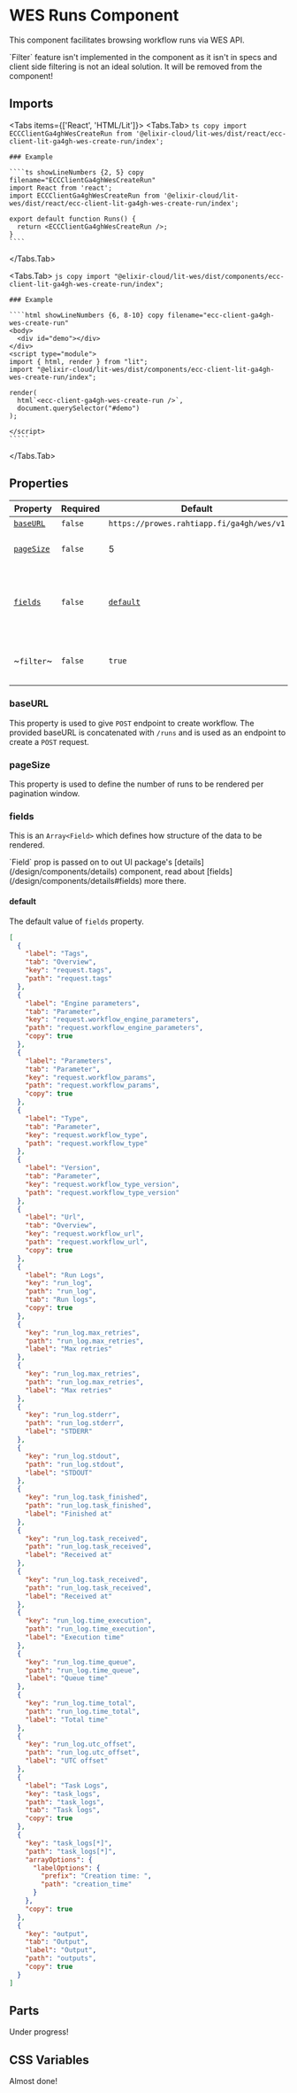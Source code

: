 
# WES Runs Component

<ComponentName
  tagName='ecc-client-ga4gh-wes-runs'
  reactTagName='ECCClientGa4ghWesRuns'
  version='0.0.1'
  beta
/>

This component facilitates browsing workflow runs via WES API.

<Runs />

<Callout emoji='🙅' type='error'>
  `Filter` feature isn't implemented in the component as it isn't in specs and client side filtering
  is not an ideal solution. It will be removed from the component!
</Callout>

## Imports

<Tabs items={['React', 'HTML/Lit']}>
  <Tabs.Tab>
    ```ts copy
    import ECCClientGa4ghWesCreateRun from '@elixir-cloud/lit-wes/dist/react/ecc-client-lit-ga4gh-wes-create-run/index';
    ```

    ### Example

    ````ts showLineNumbers {2, 5} copy filename="ECCClientGa4ghWesCreateRun"
    import React from 'react';
    import ECCClientGa4ghWesCreateRun from '@elixir-cloud/lit-wes/dist/react/ecc-client-lit-ga4gh-wes-create-run/index';

    export default function Runs() {
      return <ECCClientGa4ghWesCreateRun />;
    }
    ````

  </Tabs.Tab>
  
  <Tabs.Tab>
    ```js copy
    import "@elixir-cloud/lit-wes/dist/components/ecc-client-lit-ga4gh-wes-create-run/index";
    ```

    ### Example

    ````html showLineNumbers {6, 8-10} copy filename="ecc-client-ga4gh-wes-create-run"
    <body>
      <div id="demo"></div>
    </div>
    <script type="module">
    import { html, render } from "lit";
    import "@elixir-cloud/lit-wes/dist/components/ecc-client-lit-ga4gh-wes-create-run/index";

    render(
      html`<ecc-client-ga4gh-wes-create-run />`,
      document.querySelector("#demo")
    );

    </script>
    `````

  </Tabs.Tab>
</Tabs>

## Properties

| Property                                              | Required | Default                                   | Type            | Description                                                   |
| ----------------------------------------------------- | -------- | ----------------------------------------- | --------------- | ------------------------------------------------------------- |
| [`baseURL`](#baseURL)                                 | `false`  | `https://prowes.rahtiapp.fi/ga4gh/wes/v1` | `String`        | Base URL                                                      |
| [`pageSize`](#pageSize)                               | `false`  | 5                                         | `Number`        | Number of runs per page                                       |
| [`fields`](../../design/components/details.md#fields) | `false`  | [`default`](#default)                     | `Array<Fields>` | Configuration based on which data will be rendered in groups. |
| ~`filter`~                                            | `false`  | `true`                                    | `Boolean`       | ~Defines the rendering of the filter-by-state bar.~           |

### baseURL

This property is used to give `POST` endpoint to create workflow. The provided baseURL is concatenated with `/runs` and is used as an endpoint to create a `POST` request.

### pageSize

This property is used to define the number of runs to be rendered per pagination window.

### fields

This is an `Array<Field>` which defines how structure of the data to be rendered.

<Callout emoji='🔁' type='info'>
  `Field` prop is passed on to out UI package's [details](/design/components/details) component,
  read about [fields](/design/components/details#fields) more there.
</Callout>

#### default

The default value of `fields` property.

```json
[
  {
    "label": "Tags",
    "tab": "Overview",
    "key": "request.tags",
    "path": "request.tags"
  },
  {
    "label": "Engine parameters",
    "tab": "Parameter",
    "key": "request.workflow_engine_parameters",
    "path": "request.workflow_engine_parameters",
    "copy": true
  },
  {
    "label": "Parameters",
    "tab": "Parameter",
    "key": "request.workflow_params",
    "path": "request.workflow_params",
    "copy": true
  },
  {
    "label": "Type",
    "tab": "Parameter",
    "key": "request.workflow_type",
    "path": "request.workflow_type"
  },
  {
    "label": "Version",
    "tab": "Parameter",
    "key": "request.workflow_type_version",
    "path": "request.workflow_type_version"
  },
  {
    "label": "Url",
    "tab": "Overview",
    "key": "request.workflow_url",
    "path": "request.workflow_url",
    "copy": true
  },
  {
    "label": "Run Logs",
    "key": "run_log",
    "path": "run_log",
    "tab": "Run logs",
    "copy": true
  },
  {
    "key": "run_log.max_retries",
    "path": "run_log.max_retries",
    "label": "Max retries"
  },
  {
    "key": "run_log.max_retries",
    "path": "run_log.max_retries",
    "label": "Max retries"
  },
  {
    "key": "run_log.stderr",
    "path": "run_log.stderr",
    "label": "STDERR"
  },
  {
    "key": "run_log.stdout",
    "path": "run_log.stdout",
    "label": "STDOUT"
  },
  {
    "key": "run_log.task_finished",
    "path": "run_log.task_finished",
    "label": "Finished at"
  },
  {
    "key": "run_log.task_received",
    "path": "run_log.task_received",
    "label": "Received at"
  },
  {
    "key": "run_log.task_received",
    "path": "run_log.task_received",
    "label": "Received at"
  },
  {
    "key": "run_log.time_execution",
    "path": "run_log.time_execution",
    "label": "Execution time"
  },
  {
    "key": "run_log.time_queue",
    "path": "run_log.time_queue",
    "label": "Queue time"
  },
  {
    "key": "run_log.time_total",
    "path": "run_log.time_total",
    "label": "Total time"
  },
  {
    "key": "run_log.utc_offset",
    "path": "run_log.utc_offset",
    "label": "UTC offset"
  },
  {
    "label": "Task Logs",
    "key": "task_logs",
    "path": "task_logs",
    "tab": "Task logs",
    "copy": true
  },
  {
    "key": "task_logs[*]",
    "path": "task_logs[*]",
    "arrayOptions": {
      "labelOptions": {
        "prefix": "Creation time: ",
        "path": "creation_time"
      }
    },
    "copy": true
  },
  {
    "key": "output",
    "tab": "Output",
    "label": "Output",
    "path": "outputs",
    "copy": true
  }
]
```

## Parts

<Callout emoji='🔨'>Under progress!</Callout>

## CSS Variables

<Callout emoji='👷'>Almost done!</Callout>
